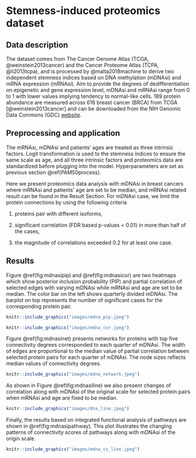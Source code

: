 # Stemness-induced proteomics dataset {#StemnessBC}

## Data description {#StemnessBCdata}

The dataset comes from The Cancer Genome Atlas (TCGA, @weinstein2013cancer) and the Cancer Proteome Atlas (TCPA, @li2013tcpa), and is processed by @malta2018machine to derive two independent stemness indices based on DNA methylation (mDNAsi) and mRNA expression (mRNAsi). Aim to provide the degrees of dedifferentiation on epigenetic and gene expression level, mDNAsi and mRNAsi range from 0 to 1 with lower values implying tendency to normal-like cells. 189 protein abundance are measured across 616 breast cancer (BRCA) from TCGA [@weinstein2013cancer] and can be downloaded from the NIH Genomic Data Commons (GDC) [website](https://gdc.cancer.gov/about-data/publications/PanCanStemness-2018). 

## Preprocessing and application {#StemnessBCprocess}

The mRNAsi, mDNAsi and patients' ages are treated as three intrinsic factors. Logit transformation is used to the stemness indices to ensure the same scale as age, and all three intrinsic factors and proteomics data are standardized before plugging into the model. Hyperparameters are set as previous section \@ref(PAM50process).

Here we present proteomics data analysis with mDNAsi in breast cancers where mRNAsi and patients' age are set to be median, and mRNAsi related result can be found in the Result Section. For mDNAsi case, we limit the protein connections by using the following criteria

(1) proteins pair with different isoforms, 

(2) significant correlation (FDR based p-values $<$ $0.01$) in more than half of the cases, 

(3) the magnitude of correlations exceeded $0.2$ for at least one case. 

## Results {#StemnessBCresult}
Figure \@ref(fig:mdnasipip) and \@ref(fig:mdnasicor) are two heatmaps which show posterior inclusion probability (PIP) and partial correlation of selected edges with varying mDNAsi while mRNAsi and age are set to be median. The color bar on the left shows quarterly divided mDNAsi. The barplot on top represents the number of significant cases for the corresponding protein pair. 

```r
knitr::include_graphics("images/mdna_pip.jpeg")
```

```r
knitr::include_graphics("images/mdna_cor.jpeg")
```


Figure \@ref(fig:mdnasinet) presents networks for proteins with top five connectivity degrees corresponded to each quarter of mDNAsi. The width of edges are proportional to the median value of partial correlation between selected protein pairs for each quarter of mDNAsi. The node sizes reflects median values of connectivity degrees. 

```r
knitr::include_graphics("images/mdna_network.jpeg")
```


As shown in Figure \@ref(fig:mdnasiline) we also present changes of correlation along with mDNAsi of the original scale for selected protein pairs when mRNAsi and age are fixed to be median.

```r
knitr::include_graphics("images/dna_line.jpeg")
```


Finally, the results based on integrated functional analysis of pathways are shown in \@ref(fig:mdnasipathway). This plot illustrates the changing patterns of connectivity scores of pathways along with mDNAsi of the origin scale.


```r
knitr::include_graphics("images/mdna_cs_line.jpeg")
```


